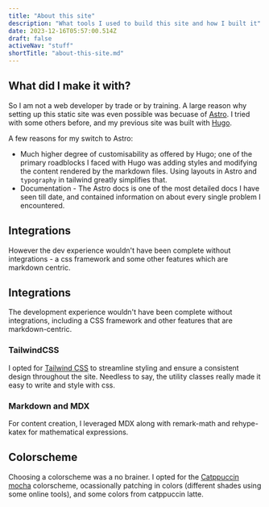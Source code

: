```yaml
---
title: "About this site"
description: "What tools I used to build this site and how I built it"
date: 2023-12-16T05:57:00.514Z
draft: false
activeNav: "stuff"
shortTitle: "about-this-site.md"
---
```


## What did I make it with?

So I am not a web developer by trade or by training. A large reason why setting up this static site was even possible was becuase of [Astro](https://astro.build/). I tried with some others before, and my previous site was built with [Hugo](https://gohugo.io/).

A few reasons for my switch to Astro:
- Much higher degree of customisability as offered by Hugo; one of the primary roadblocks I faced with Hugo was adding styles and modifying the content rendered by the markdown files. Using layouts in Astro and `typography` in tailwind greatly simplifies that.
- Documentation - The Astro docs is one of the most detailed docs I have seen till date, and contained information on about every single problem I encountered.

## Integrations

However the dev experience wouldn't have been complete without integrations - a css framework and some other features which are markdown centric.

## Integrations

The development experience wouldn't have been complete without integrations, including a CSS framework and other features that are markdown-centric.

### TailwindCSS

I opted for [Tailwind CSS](https://tailwindcss.com/) to streamline styling and ensure a consistent design throughout the site. Needless to say, the utility classes really made it easy to write and style with css.

### Markdown and MDX

For content creation, I leveraged MDX along with remark-math and rehype-katex for mathematical expressions.

## Colorscheme

Choosing a colorscheme was a no brainer. I opted for the [Catppuccin mocha](https://github.com/catppuccin/catppuccin) colorscheme, ocassionally patching in colors (different shades using some online tools), and some colors from catppuccin latte.